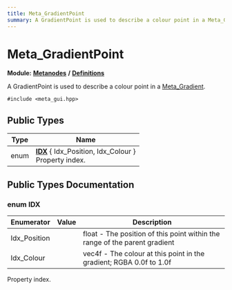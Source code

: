 ```yaml
---
title: Meta_GradientPoint
summary: A GradientPoint is used to describe a colour point in a Meta_Gradient. 
---
```


# Meta_GradientPoint

**Module:** **[Metanodes](../../modules/metanodes/index.mdx)** **/** **[Definitions](../../modules/metanodes/definitions.mdx)**

A GradientPoint is used to describe a colour point in a [Meta_Gradient](../metanodes/meta-gradient.mdx). 

`#include <meta_gui.hpp>`

## Public Types

| Type           | Name           |
| -------------- | -------------- |
| enum| **[IDX](#enum-idx)** \{ Idx_Position, Idx_Colour \}<br />Property index.  |

## Public Types Documentation

### enum IDX

| Enumerator | Value | Description |
| ---------- | ----- | ----------- |
| Idx_Position | | float - The position of this point within the range of the parent gradient   |
| Idx_Colour | | vec4f - The colour at this point in the gradient; RGBA 0.0f to 1.0f   |

Property index. 
